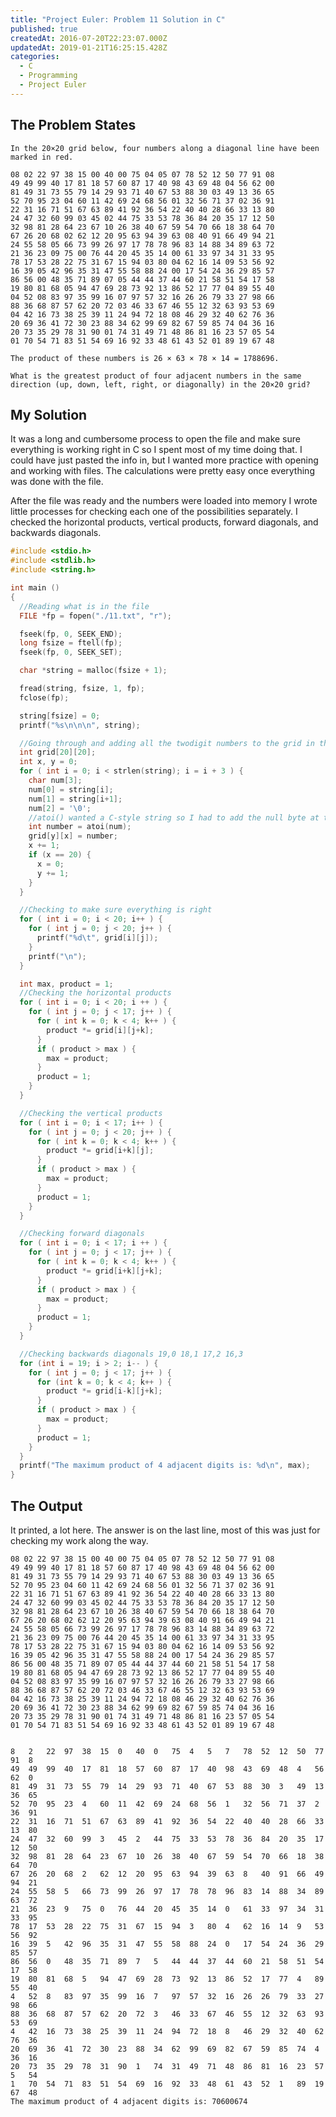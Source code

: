 ```yaml
---
title: "Project Euler: Problem 11 Solution in C"
published: true
createdAt: 2016-07-20T22:23:07.000Z
updatedAt: 2019-01-21T16:25:15.428Z
categories:
  - C
  - Programming
  - Project Euler
---
```


## The Problem States

```text
In the 20×20 grid below, four numbers along a diagonal line have been marked in red.

08 02 22 97 38 15 00 40 00 75 04 05 07 78 52 12 50 77 91 08
49 49 99 40 17 81 18 57 60 87 17 40 98 43 69 48 04 56 62 00
81 49 31 73 55 79 14 29 93 71 40 67 53 88 30 03 49 13 36 65
52 70 95 23 04 60 11 42 69 24 68 56 01 32 56 71 37 02 36 91
22 31 16 71 51 67 63 89 41 92 36 54 22 40 40 28 66 33 13 80
24 47 32 60 99 03 45 02 44 75 33 53 78 36 84 20 35 17 12 50
32 98 81 28 64 23 67 10 26 38 40 67 59 54 70 66 18 38 64 70
67 26 20 68 02 62 12 20 95 63 94 39 63 08 40 91 66 49 94 21
24 55 58 05 66 73 99 26 97 17 78 78 96 83 14 88 34 89 63 72
21 36 23 09 75 00 76 44 20 45 35 14 00 61 33 97 34 31 33 95
78 17 53 28 22 75 31 67 15 94 03 80 04 62 16 14 09 53 56 92
16 39 05 42 96 35 31 47 55 58 88 24 00 17 54 24 36 29 85 57
86 56 00 48 35 71 89 07 05 44 44 37 44 60 21 58 51 54 17 58
19 80 81 68 05 94 47 69 28 73 92 13 86 52 17 77 04 89 55 40
04 52 08 83 97 35 99 16 07 97 57 32 16 26 26 79 33 27 98 66
88 36 68 87 57 62 20 72 03 46 33 67 46 55 12 32 63 93 53 69
04 42 16 73 38 25 39 11 24 94 72 18 08 46 29 32 40 62 76 36
20 69 36 41 72 30 23 88 34 62 99 69 82 67 59 85 74 04 36 16
20 73 35 29 78 31 90 01 74 31 49 71 48 86 81 16 23 57 05 54
01 70 54 71 83 51 54 69 16 92 33 48 61 43 52 01 89 19 67 48

The product of these numbers is 26 × 63 × 78 × 14 = 1788696.

What is the greatest product of four adjacent numbers in the same direction (up, down, left, right, or diagonally) in the 20×20 grid?
```

## My Solution

It was a long and cumbersome process to open the file and make sure everything is working right in C so I spent most
of my time doing that. I could have just pasted the info in, but I wanted more practice with opening and working with
files. The calculations were pretty easy once everything was done with the file.

After the file was ready and the numbers were loaded into memory I wrote little processes for checking each one of
the possibilities separately. I checked the horizontal products, vertical products, forward diagonals, and backwards
diagonals.

```c
#include <stdio.h>
#include <stdlib.h>
#include <string.h>

int main ()
{
  //Reading what is in the file
  FILE *fp = fopen("./11.txt", "r");

  fseek(fp, 0, SEEK_END);
  long fsize = ftell(fp);
  fseek(fp, 0, SEEK_SET);

  char *string = malloc(fsize + 1);

  fread(string, fsize, 1, fp);
  fclose(fp);

  string[fsize] = 0;
  printf("%s\n\n\n", string);

  //Going through and adding all the twodigit numbers to the grid in the proper places, making everything an integer as well
  int grid[20][20];
  int x, y = 0;
  for ( int i = 0; i < strlen(string); i = i + 3 ) {
    char num[3];
    num[0] = string[i];
    num[1] = string[i+1];
    num[2] = '\0';
    //atoi() wanted a C-style string so I had to add the null byte at the end for it to work
    int number = atoi(num);
    grid[y][x] = number;
    x += 1;
    if (x == 20) {
      x = 0;
      y += 1;
    }
  }

  //Checking to make sure everything is right
  for ( int i = 0; i < 20; i++ ) {
    for ( int j = 0; j < 20; j++ ) {
      printf("%d\t", grid[i][j]);
    }
    printf("\n");
  }

  int max, product = 1;
  //Checking the horizontal products
  for ( int i = 0; i < 20; i ++ ) {
    for ( int j = 0; j < 17; j++ ) {
      for ( int k = 0; k < 4; k++ ) {
        product *= grid[i][j+k];
      }
      if ( product > max ) {
        max = product;
      }
      product = 1;
    }
  }

  //Checking the vertical products
  for ( int i = 0; i < 17; i++ ) {
    for ( int j = 0; j < 20; j++ ) {
      for ( int k = 0; k < 4; k++ ) {
        product *= grid[i+k][j];
      }
      if ( product > max ) {
        max = product;
      }
      product = 1;
    }
  }

  //Checking forward diagonals
  for ( int i = 0; i < 17; i ++ ) {
    for ( int j = 0; j < 17; j++ ) {
      for ( int k = 0; k < 4; k++ ) {
        product *= grid[i+k][j+k];
      }
      if ( product > max ) {
        max = product;
      }
      product = 1;
    }
  }

  //Checking backwards diagonals 19,0 18,1 17,2 16,3
  for (int i = 19; i > 2; i-- ) {
    for ( int j = 0; j < 17; j++ ) {
      for (int k = 0; k < 4; k++ ) {
        product *= grid[i-k][j+k];
      }
      if ( product > max ) {
        max = product;
      }
      product = 1;
    }
  }
  printf("The maximum product of 4 adjacent digits is: %d\n", max);
}
```

## The Output

It printed, a lot here. The answer is on the last line, most of this was just for checking my work along the way.

```text
08 02 22 97 38 15 00 40 00 75 04 05 07 78 52 12 50 77 91 08
49 49 99 40 17 81 18 57 60 87 17 40 98 43 69 48 04 56 62 00
81 49 31 73 55 79 14 29 93 71 40 67 53 88 30 03 49 13 36 65
52 70 95 23 04 60 11 42 69 24 68 56 01 32 56 71 37 02 36 91
22 31 16 71 51 67 63 89 41 92 36 54 22 40 40 28 66 33 13 80
24 47 32 60 99 03 45 02 44 75 33 53 78 36 84 20 35 17 12 50
32 98 81 28 64 23 67 10 26 38 40 67 59 54 70 66 18 38 64 70
67 26 20 68 02 62 12 20 95 63 94 39 63 08 40 91 66 49 94 21
24 55 58 05 66 73 99 26 97 17 78 78 96 83 14 88 34 89 63 72
21 36 23 09 75 00 76 44 20 45 35 14 00 61 33 97 34 31 33 95
78 17 53 28 22 75 31 67 15 94 03 80 04 62 16 14 09 53 56 92
16 39 05 42 96 35 31 47 55 58 88 24 00 17 54 24 36 29 85 57
86 56 00 48 35 71 89 07 05 44 44 37 44 60 21 58 51 54 17 58
19 80 81 68 05 94 47 69 28 73 92 13 86 52 17 77 04 89 55 40
04 52 08 83 97 35 99 16 07 97 57 32 16 26 26 79 33 27 98 66
88 36 68 87 57 62 20 72 03 46 33 67 46 55 12 32 63 93 53 69
04 42 16 73 38 25 39 11 24 94 72 18 08 46 29 32 40 62 76 36
20 69 36 41 72 30 23 88 34 62 99 69 82 67 59 85 74 04 36 16
20 73 35 29 78 31 90 01 74 31 49 71 48 86 81 16 23 57 05 54
01 70 54 71 83 51 54 69 16 92 33 48 61 43 52 01 89 19 67 48


8	2	22	97	38	15	0	40	0	75	4	5	7	78	52	12	50	77	91	8
49	49	99	40	17	81	18	57	60	87	17	40	98	43	69	48	4	56	62	0
81	49	31	73	55	79	14	29	93	71	40	67	53	88	30	3	49	13	36	65
52	70	95	23	4	60	11	42	69	24	68	56	1	32	56	71	37	2	36	91
22	31	16	71	51	67	63	89	41	92	36	54	22	40	40	28	66	33	13	80
24	47	32	60	99	3	45	2	44	75	33	53	78	36	84	20	35	17	12	50
32	98	81	28	64	23	67	10	26	38	40	67	59	54	70	66	18	38	64	70
67	26	20	68	2	62	12	20	95	63	94	39	63	8	40	91	66	49	94	21
24	55	58	5	66	73	99	26	97	17	78	78	96	83	14	88	34	89	63	72
21	36	23	9	75	0	76	44	20	45	35	14	0	61	33	97	34	31	33	95
78	17	53	28	22	75	31	67	15	94	3	80	4	62	16	14	9	53	56	92
16	39	5	42	96	35	31	47	55	58	88	24	0	17	54	24	36	29	85	57
86	56	0	48	35	71	89	7	5	44	44	37	44	60	21	58	51	54	17	58
19	80	81	68	5	94	47	69	28	73	92	13	86	52	17	77	4	89	55	40
4	52	8	83	97	35	99	16	7	97	57	32	16	26	26	79	33	27	98	66
88	36	68	87	57	62	20	72	3	46	33	67	46	55	12	32	63	93	53	69
4	42	16	73	38	25	39	11	24	94	72	18	8	46	29	32	40	62	76	36
20	69	36	41	72	30	23	88	34	62	99	69	82	67	59	85	74	4	36	16
20	73	35	29	78	31	90	1	74	31	49	71	48	86	81	16	23	57	5	54
1	70	54	71	83	51	54	69	16	92	33	48	61	43	52	1	89	19	67	48
The maximum product of 4 adjacent digits is: 70600674
```
